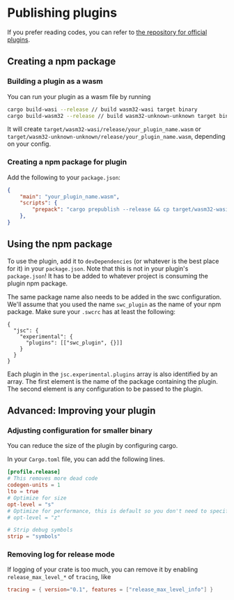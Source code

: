 # Publishing plugins

If you prefer reading codes, you can refer to [the repository for official plugins](https://github.com/swc-project/plugins).

## Creating a npm package

### Building a plugin as a wasm

You can run your plugin as a wasm file by running

```sh
cargo build-wasi --release // build wasm32-wasi target binary
cargo build-wasm32 --release // build wasm32-unknown-unknown target binary
```

It will create `target/wasm32-wasi/release/your_plugin_name.wasm` or `target/wasm32-unknown-unknown/release/your_plugin_name.wasm`, depending on your config.

### Creating a npm package for plugin

Add the following to your `package.json`:

```json filename="package.json"
{
    "main": "your_plugin_name.wasm",
    "scripts": {
        "prepack": "cargo prepublish --release && cp target/wasm32-wasi/release/your_plugin_name.wasm ."
    },
}
```

## Using the npm package

To use the plugin, add it to `devDependencies` (or whatever is the best place for it) in your `package.json`. Note that this is not in your plugin's `package.json`! It has to be added to whatever project is consuming the plugin npm package.

The same package name also needs to be added in the swc configuration. We'll assume that you used the name `swc_plugin` as the name of your npm package. Make sure your `.swcrc` has at least the following:

```jsonc filename=".swcrc" copy
{
  "jsc": {
    "experimental": {
      "plugins": [["swc_plugin", {}]]
    }
  }
}
```

Each plugin in the `jsc.experimental.plugins` array is also identified by an array. The first element is the name of the package containing the plugin. The second element is any configuration to be passed to the plugin.

## Advanced: Improving your plugin

### Adjusting configuration for smaller binary

You can reduce the size of the plugin by configuring cargo.

In your `Cargo.toml` file, you can add the following lines.

```toml filename="Cargo.toml"
[profile.release]
# This removes more dead code
codegen-units = 1
lto = true
# Optimize for size
opt-level = "s"
# Optimize for performance, this is default so you don't need to specify it
# opt-level = "z"

# Strip debug symbols
strip = "symbols"
```

### Removing log for release mode

If logging of your crate is too much, you can remove it by enabling `release_max_level_*` of `tracing`, like

```toml
tracing = { version="0.1", features = ["release_max_level_info"] }
```
